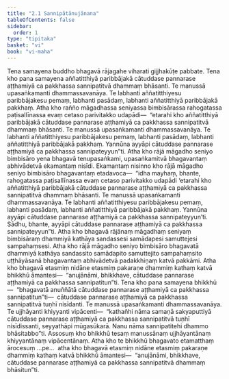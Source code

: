 ```yaml
---
title: "2.1 Sannipātānujānana"
tableOfContents: false
sidebar:
  order: 1
type: "tipitaka"
basket: "vi"
book: "vi-maha"
---
```



<DynamicBreadcrumb />

<Division number="132" book="vi-maha" bookNo="3" page="139">

<Paragraph number="580" book="vi-maha">
Tena samayena buddho bhagavā rājagahe viharati gijjhakūṭe pabbate. Tena kho pana samayena aññatitthiyā paribbājakā cātuddase pannarase aṭṭhamiyā ca pakkhassa sannipatitvā dhammaṃ bhāsanti. Te manussā upasaṅkamanti dhammassavanāya. Te labhanti aññatitthiyesu paribbājakesu pemaṃ, labhanti pasādaṃ, labhanti aññatitthiyā paribbājakā pakkhaṃ. Atha kho rañño māgadhassa seniyassa bimbisārassa rahogatassa paṭisallīnassa evaṃ cetaso parivitakko udapādi—  “etarahi kho aññatitthiyā paribbājakā cātuddase pannarase aṭṭhamiyā ca pakkhassa sannipatitvā dhammaṃ bhāsanti. Te manussā upasaṅkamanti dhammassavanāya. Te labhanti aññatitthiyesu paribbājakesu pemaṃ, labhanti pasādaṃ, labhanti aññatitthiyā paribbājakā pakkhaṃ. Yannūna ayyāpi cātuddase pannarase aṭṭhamiyā ca pakkhassa sannipateyyun”ti.
</Paragraph>

<Paragraph number="581" book="vi-maha">
Atha kho rājā māgadho seniyo bimbisāro yena bhagavā tenupasaṅkami, upasaṅkamitvā bhagavantaṃ abhivādetvā ekamantaṃ nisīdi. Ekamantaṃ nisinno kho rājā māgadho seniyo bimbisāro bhagavantaṃ etadavoca—  “idha mayhaṃ, bhante, rahogatassa paṭisallīnassa evaṃ cetaso parivitakko udapādi ‘etarahi kho aññatitthiyā paribbājakā cātuddase pannarase aṭṭhamiyā ca pakkhassa sannipatitvā dhammaṃ bhāsanti. Te manussā upasaṅkamanti dhammassavanāya. Te labhanti aññatitthiyesu paribbājakesu pemaṃ, labhanti pasādaṃ, labhanti aññatitthiyā paribbājakā pakkhaṃ. Yannūna ayyāpi cātuddase pannarase aṭṭhamiyā ca pakkhassa sannipateyyun’ti. Sādhu, bhante, ayyāpi cātuddase pannarase aṭṭhamiyā ca pakkhassa sannipateyyun”ti. Atha kho bhagavā rājānaṃ māgadhaṃ seniyaṃ bimbisāraṃ dhammiyā kathāya sandassesi samādapesi samuttejesi sampahaṃsesi. Atha kho rājā māgadho seniyo bimbisāro bhagavatā dhammiyā kathāya sandassito samādapito samuttejito sampahaṃsito uṭṭhāyāsanā bhagavantaṃ abhivādetvā padakkhiṇaṃ katvā pakkāmi. Atha kho bhagavā etasmiṃ nidāne etasmiṃ pakaraṇe dhammiṃ kathaṃ katvā bhikkhū āmantesi—  “anujānāmi, bhikkhave, cātuddase pannarase aṭṭhamiyā ca pakkhassa sannipatitun”ti.
</Paragraph>

<Paragraph number="582" book="vi-maha">
Tena kho pana samayena bhikkhū—  “bhagavatā anuññātā cātuddase pannarase aṭṭhamiyā ca pakkhassa sannipatitun”ti—  cātuddase pannarase aṭṭhamiyā ca pakkhassa sannipatitvā tuṇhī nisīdanti. Te manussā upasaṅkamanti dhammassavanāya. Te ujjhāyanti khiyyanti vipācenti—  “kathañhi nāma samaṇā sakyaputtiyā cātuddase pannarase aṭṭhamiyā ca pakkhassa sannipatitvā tuṇhī nisīdissanti, seyyathāpi mūgasūkarā. Nanu nāma sannipatitehi dhammo bhāsitabbo”ti. Assosuṃ kho bhikkhū tesaṃ manussānaṃ ujjhāyantānaṃ khiyyantānaṃ vipācentānaṃ. Atha kho te bhikkhū bhagavato etamatthaṃ ārocesuṃ …pe…  atha kho bhagavā etasmiṃ nidāne etasmiṃ pakaraṇe dhammiṃ kathaṃ katvā bhikkhū āmantesi—  “anujānāmi, bhikkhave, cātuddase pannarase aṭṭhamiyā ca pakkhassa sannipatitvā dhammaṃ bhāsitun”ti.
</Paragraph>
</Division>